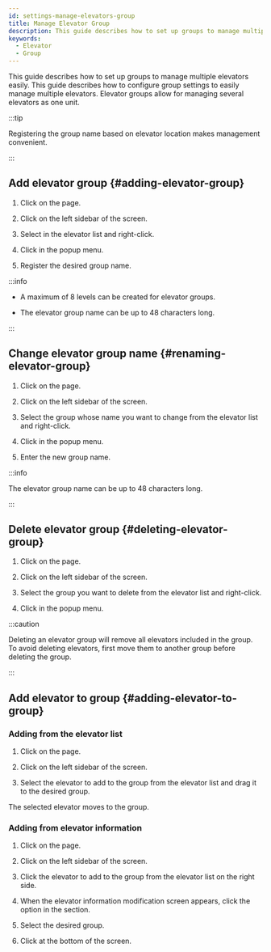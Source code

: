 ```yaml
---
id: settings-manage-elevators-group
title: Manage Elevator Group
description: This guide describes how to set up groups to manage multiple elevators easily.
keywords:
  - Elevator
  - Group
---
```


This guide describes how to set up groups to manage multiple elevators easily. This guide describes how to configure group settings to easily manage multiple elevators. Elevator groups allow for managing several elevators as one unit.

:::tip

Registering the group name based on elevator location makes management convenient.

:::

## Add elevator group {#adding-elevator-group}

1. Click <Cmd sid='shell.header.setting' /> on the <Cmd sid='shell.header.launcher' /> page.

2. Click <Cmd sid='setting.menu.elevator.root' /> on the left sidebar of the screen.

3. Select <Cmd sid='elevator.main.top' product='2' /> in the elevator list and right-click.

4. Click <Cmd sid='door.addDoorGroup' product='2' /> in the popup menu.

5. Register the desired group name.

:::info

* A maximum of 8 levels can be created for elevator groups.

* The elevator group name can be up to 48 characters long.

:::

## Change elevator group name {#renaming-elevator-group}

1. Click <Cmd sid='shell.header.setting' /> on the <Cmd sid='shell.header.launcher' /> page.

2. Click <Cmd sid='setting.menu.elevator.root' /> on the left sidebar of the screen.

3. Select the group whose name you want to change from the elevator list and right-click.

4. Click <Cmd sid='door.renameDoorGroup' product='2' /> in the popup menu.

5. Enter the new group name.

:::info

The elevator group name can be up to 48 characters long.

:::

## Delete elevator group {#deleting-elevator-group}

1. Click <Cmd sid='shell.header.setting' /> on the <Cmd sid='shell.header.launcher' /> page.

2. Click <Cmd sid='setting.menu.elevator.root' /> on the left sidebar of the screen.

3. Select the group you want to delete from the elevator list and right-click.

4. Click <Cmd sid='door.deleteDoorGroup' product='2' /> in the popup menu.

:::caution

Deleting an elevator group will remove all elevators included in the group. To avoid deleting elevators, first move them to another group before deleting the group.

:::

## Add elevator to group {#adding-elevator-to-group}

### Adding from the elevator list

1. Click <Cmd sid='shell.header.setting' /> on the <Cmd sid='shell.header.launcher' /> page.

2. Click <Cmd sid='setting.menu.elevator.root' /> on the left sidebar of the screen.

3. Select the elevator to add to the group from the elevator list and drag it to the desired group.

The selected elevator moves to the group.

### Adding from elevator information

1. Click <Cmd sid='shell.header.setting' /> on the <Cmd sid='shell.header.launcher' /> page.

2. Click <Cmd sid='setting.menu.elevator.root' /> on the left sidebar of the screen.

3. Click the elevator to add to the group from the elevator list on the right side.

4. When the elevator information modification screen appears, click the <Cmd sid='common.group' product='2' /> option in the <Cmd sid='common.information' product='2' /> section.

5. Select the desired group.

6. Click <Cmd sid='button.apply' product='2' /> at the bottom of the screen.
